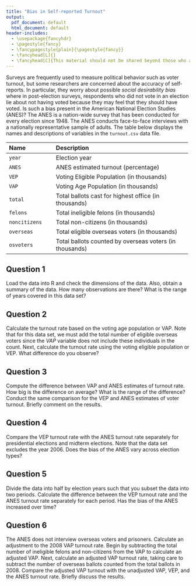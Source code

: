 ```yaml
---
title: "Bias in Self-reported Turnout"
output:
  pdf_document: default
  html_document: default
header-includes:
  - \usepackage{fancyhdr}
  - \pagestyle{fancy}
  - \fancypagestyle{plain}{\pagestyle{fancy}}
  - \fancyhead[L]{}
  - \fancyhead[C]{This material should not be shared beyond those who are enrolled in this class}
---
```


Surveys are frequently used to measure political behavior such as
voter turnout, but some researchers are concerned about the accuracy
of self-reports.  In particular, they worry about possible *social
desirability bias* where in post-election surveys, respondents who did
not vote in an election lie about not having voted because they may
feel that they should have voted.  Is such a bias present in the
American National Election Studies (ANES)?  The ANES is a nation-wide
survey that has been conducted for every election since 1948.  The
ANES conducts face-to-face interviews with a nationally representative
sample of adults.  The table below displays the names and descriptions
of variables in the `turnout.csv` data file.

--------------------------------------------------------------------------------
 Name                 Description
 -------------------- ----------------------------------------------------------
 `year`               Election year
 
 `ANES`               ANES estimated turnout (percentage)
 
 `VEP`                Voting Eligible Population (in thousands) 
 
 `VAP`                Voting Age Population (in thousands) 
 
 `total`              Total ballots cast for highest office (in thousands) 
 
 `felons`             Total ineligible felons (in thousands) 
 
 `noncitizens`        Total non-citizens (in thousands) 
 
 `overseas`           Total eligible overseas voters (in thousands)
 
 `osvoters`           Total ballots counted by overseas voters (in thousands)
--------------------------------------------------------------------------------


## Question 1

Load the data into R and check the dimensions of the data.
  Also, obtain a summary of the data.  How many observations are
  there?  What is the range of years covered in this data set? 

## Question 2

Calculate the turnout rate based on the voting age population or
  VAP. Note that for this data set, we must add the total number of
  eligible overseas voters since the *VAP* variable does not
  include these individuals in the count. Next, calculate the turnout
  rate using the voting eligible population or VEP.  What difference
  do you observe?
  
## Question 3

Compute the difference between VAP and ANES estimates of turnout
  rate.  How big is the difference on average?  What is the range of
  the difference?  Conduct the same comparison for the VEP and ANES
  estimates of voter turnout.  Briefly comment on the results.

## Question 4

Compare the VEP turnout rate with the ANES turnout rate
  separately for presidential elections and midterm elections.  Note
  that the data set excludes the year 2006. Does the bias of the ANES
  vary across election types?

## Question 5

Divide the data into half by election years such that you subset
  the data into two periods.  Calculate the difference between the VEP
  turnout rate and the ANES turnout rate separately for each period.  Has the bias of the ANES increased over time?

## Question 6

The ANES does not interview overseas voters and
  prisoners. Calculate an adjustment to the 2008 VAP turnout
  rate. Begin by subtracting the total number of ineligible felons and
  non-citizens from the VAP to calculate an adjusted VAP. Next,
  calculate an adjusted VAP turnout rate, taking care to subtract the
  number of overseas ballots counted from the total ballots in 2008.
  Compare the adjusted VAP turnout with the unadjusted VAP, VEP, and
  the ANES turnout rate. Briefly discuss the results.
  
